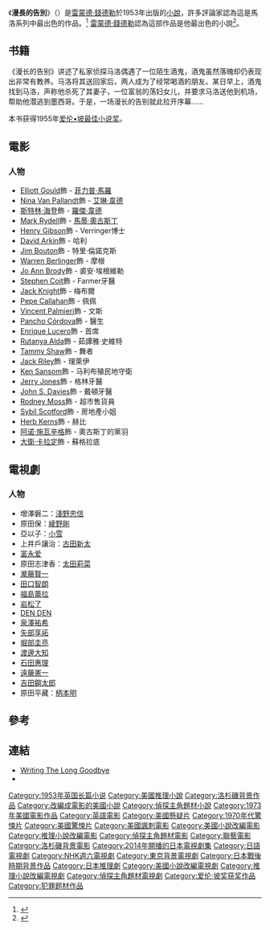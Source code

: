 {{noteTA
|G1=Show
|G2=Movie
|G3=JP
}}
{{expand|time=2010-04-14T14:55:14+00:00}}
{{infobox Book | <!-- See Wikipedia:WikiProject_Novels or Wikipedia:WikiProject_Books -->
| name          = 漫長的告別<br />''The Long Goodbye''
| title_orig    = 
| translator    = 
| image         = RaymondChandler TheLongGoodbye.jpg
| image_caption = 英國第一版封面
| author        = [[雷蒙·錢德勒|雷蒙·錢德勒]] 
| cover_artist  = 
| country       = [[美國|美國]]
| language      = [[英語|英語]]
| series        = [[菲力普·馬羅|菲力普·馬羅]](Philip Marlowe)
| genre         = [[推理小說|推理小說]], [[犯罪小說|犯罪小說]]
| publisher     = Hamish Hamilton
| release_date  = 1953年
}}

《'''漫長的告別'''》（{{lang-en|'''''The Long Goodbye'''''}}）是[[雷蒙德·錢德勒|雷蒙德·錢德勒]]於1953年出版的[[小說|小說]]，許多評論家認為這是馬洛系列中最出色的作品。<ref>{{Cite web |url=http://www.nytimes.com/books/97/06/22/reviews/chandler-goodbye.html |title=April 25, 1954 review of ''The Long Goodbye'' in ''The New York Times'' |access-date=2013-07-18 |archive-date=2018-01-01 |archive-url=https://web.archive.org/web/20180101153501/http://www.nytimes.com/books/97/06/22/reviews/chandler-goodbye.html |dead-url=no }}</ref> [[雷蒙德·錢德勒|雷蒙德·錢德勒]]認為這部作品是他最出色的小說<ref name="hellsangels">{{cite book |last=Chandler |first=Raymond |title=The Raymond Chandler Papers: Selected Letters and Nonfiction, 1909-1959 |accessdate= |edition=Paperback |year=2000 |publisher=Grove Press Books |location= |isbn=0-8021-3946-9 |page=228 }}</ref>。

== 书籍 ==
《漫长的告别》讲述了私家侦探马洛偶遇了一位陌生酒鬼，酒鬼虽然落魄却仍表现出非常有教养。马洛将其送回家后，两人成为了经常喝酒的朋友。某日早上，酒鬼找到马洛，声称他杀死了其妻子，一位富翁的荡妇女儿，并要求马洛送他到机场，帮助他潜逃到墨西哥。于是，一场漫长的告别就此拉开序幕……

本书获得1955年[[愛倫·坡獎|爱伦•坡最佳小说奖]]。

== 電影 ==
{{Infobox film
| name           = 漫長的告別
| original_name  = The Long Goodbye
| image          = 
| caption        = 
| alt            = 
| director       = [[勞勃·阿特曼|勞勃·阿特曼]]
| producer       = [[Elliott_Kastner|Elliott Kastner]]<br />Jerry Bick
| writer         = Leigh Brackett
| starring       = Elliott Gould<br />Nina Van Pallandt<br />[[斯特林·海登|斯特林·海登]]<br />Mark Rydell<br />Henry Gibson
| rate           = 
| music          = [[約翰·威廉斯|約翰·威廉斯]]
| studio         = 
| distributor    = {{flagicon|USA}}[[聯美|聯美]]
| released       = {{flagicon|USA}}1973年3月7日
| cinematography = Vilmos Zsigmond
| editing        = Lou Lombardo
| runtime        = 112分鐘
| country        = {{USA}}
| language       = [[英語|英語]]
| budget         = 
| gross          = 170万美圆
| cn_name        = 
| hk_name        = 
| tw_name        = 
| website = 
| followed_by    = 
| imdb_id        = 
}}

===人物===
* [[Elliott_Gould|Elliott Gould]]飾 - [[菲力普·馬羅|菲力普·馬羅]]
* [[Nina_Van_Pallandt|Nina Van Pallandt]]飾 - [[艾琳·韋德|艾琳·韋德]]
* [[斯特林·海登|斯特林·海登]]飾 - [[羅傑·韋德|羅傑·韋德]]
* [[Mark_Rydell|Mark Rydell]]飾 - [[馬蒂·奧古斯丁|馬蒂·奧古斯丁]]
* [[Henry_Gibson|Henry Gibson]]飾 - Verringer博士
* [[David_Arkin|David Arkin]]飾 - 哈利
* [[Jim_Bouton|Jim Bouton]]飾 - 特里·倫諾克斯
* [[Warren_Berlinger|Warren Berlinger]]飾 - 摩根
* [[Jo_Ann_Brody|Jo Ann Brody]]飾 - 裘安·埃根維勒
* [[Stephen_Coit|Stephen Coit]]飾 - Farmer牙醫
* [[Jack_Knight|Jack Knight]]飾 - 梅布爾
* [[Pepe_Callahan|Pepe Callahan]]飾 - 佩佩
* [[Vincent_Palmieri|Vincent Palmieri]]飾 - 文斯
* [[Pancho_Córdova|Pancho Córdova]]飾 - 醫生
* [[Enrique_Lucero|Enrique Lucero]]飾 - 首席
* [[Rutanya_Alda|Rutanya Alda]]飾 - 茹譚雅·史維特
* [[Tammy_Shaw|Tammy Shaw]]飾 - 舞者
* [[Jack_Riley_(actor)|Jack Riley]]飾 - 理萊伊
* [[Ken_Sansom|Ken Sansom]]飾 - 马利布殖民地守衛
* [[Jerry_Jones|Jerry Jones]]飾 - 格林牙醫
* [[John_S._Davies_(actor)|John S. Davies]]飾 - 戴頓牙醫
* [[Rodney_Moss|Rodney Moss]]飾 - 超市售貨員
* [[Sybil_Scotford|Sybil Scotford]]飾 - 房地產小姐
* [[Herb_Kerns|Herb Kerns]]飾 - 赫比
* [[阿诺·施瓦辛格|阿诺·施瓦辛格]]飾 - 奧古斯丁的黨羽
* [[大衛·卡拉定|大衛·卡拉定]]飾 - 蘇格拉底

== 電視劇 ==
{{電視節目資訊框
| 顏色       = 
| 名稱       = 漫長的告別
| 原名       = {{lang|ja|ロング・グッドバイ}}
| 圖片       = 
| 圖說       = 
| 類型       = 推理
| 編劇       = [[渡邊彩|渡邊彩]]
| 導演       = [[堀切園健太郎|堀切園健太郎]]
| 原創      = 雷蒙·錢德勒
| 發展       = 
| 演出       = [[淺野忠信|淺野忠信]]<br />[[綾野剛|綾野剛]]<br />[[小雪_(日本演員)|小雪]]<br />[[古田新太|古田新太]] 等
| 主題曲     =  
| 國家       = {{JPN}}
| 地區       = 
| 語言       = [[日語|日語]]
| 季數       = 
| 集數       = 5
| 製片人     = [[城谷厚司|城谷厚司]]<br />[[谷口卓敬|谷口卓敬]]
| 外景       = 
| 每集長     = 58分鐘<br />（週六 21:00 - 21:58）
| 頻道       =[[NHK綜合頻道|NHK綜合頻道]]／[[NHK世界台|NHK世界台]]
| 音訊制式   = [[立體聲|立體聲]]
| 開始       = 2014年4月19日
| 結束       = 
| 相關劇集   = 
| 中國大陸名稱 = 
| 台灣名稱     =  
| 港澳名稱     = 
| 馬新名稱     = 
| 官方網站     = 
| imdb_id    = 
| tv_com_id  = 
}}

=== 人物 ===
*增澤磐二：[[淺野忠信|淺野忠信]]
*原田保：[[綾野剛|綾野剛]]
*亞以子：[[小雪_(日本演員)|小雪]]
*上井戶讓治：[[古田新太|古田新太]]
*[[富永爱|富永爱]]
*原田志津香：[[太田莉菜|太田莉菜]]
*[[瀧藤賢一|瀧藤賢一]]
*[[田口智朗|田口智朗]]
*[[福島蕾拉|福島蕾拉]]
*[[岩松了|岩松了]]
*[[DEN_DEN|DEN DEN]]
*[[泉澤祐希|泉澤祐希]]
*[[矢部享祏|矢部享祏]]
*[[堀部圭亮|堀部圭亮]]
*[[渡邊大知|渡邊大知]]
*[[石田惠理|石田惠理]]
*[[遠藤憲一|遠藤憲一]]
*[[吉田鋼太郎|吉田鋼太郎]]
*原田平藏：[[柄本明|柄本明]]

==參考==
{{reflist}}

==連結==
*[https://web.archive.org/web/20120313223926/http://www.markcoggins.com/essays/WTLG.html Writing The Long Goodbye]
*[https://web.archive.org/web/20140115135325/http://www9.nhk.or.jp/dramatopics-blog/6000/177419.html {{lang|ja|浅野忠信さん連続ドラマ初主演！『ロング・グッドバイ』}}]
{{NHK週六電視劇}}
{{2014年日本時代電視劇}}
{{DEFAULTSORT:Long Goodbye, The}}

[[Category:1953年英国长篇小说|Category:1953年英国长篇小说]]
[[Category:美國推理小說|Category:美國推理小說]]
[[Category:洛杉磯背景作品|Category:洛杉磯背景作品]]
[[Category:改編成電影的美國小說|Category:改編成電影的美國小說]]
[[Category:偵探主角題材小說|Category:偵探主角題材小說]]
[[Category:1973年美國電影作品|Category:1973年美國電影作品]]
[[Category:英語電影|Category:英語電影]]
[[Category:美國懸疑片|Category:美國懸疑片]]
[[Category:1970年代驚悚片|Category:1970年代驚悚片]]
[[Category:美國驚悚片|Category:美國驚悚片]]
[[Category:美國諷刺電影|Category:美國諷刺電影]]
[[Category:美國小說改編電影|Category:美國小說改編電影]]
[[Category:推理小說改編電影|Category:推理小說改編電影]]
[[Category:偵探主角題材電影|Category:偵探主角題材電影]]
[[Category:聯藝電影|Category:聯藝電影]]
[[Category:洛杉磯背景電影|Category:洛杉磯背景電影]]
[[Category:2014年開播的日本電視劇集|Category:2014年開播的日本電視劇集]]
[[Category:日語電視劇|Category:日語電視劇]]
[[Category:NHK週六電視劇|Category:NHK週六電視劇]]
[[Category:東京背景電視劇|Category:東京背景電視劇]]
[[Category:日本戰後時期背景作品|Category:日本戰後時期背景作品]]
[[Category:日本推理劇|Category:日本推理劇]]
[[Category:美國小說改編電視劇|Category:美國小說改編電視劇]]
[[Category:推理小說改編電視劇|Category:推理小說改編電視劇]]
[[Category:偵探主角題材電視劇|Category:偵探主角題材電視劇]]
[[Category:爱伦·坡奖获奖作品|Category:爱伦·坡奖获奖作品]]
[[Category:犯罪题材作品|Category:犯罪题材作品]]